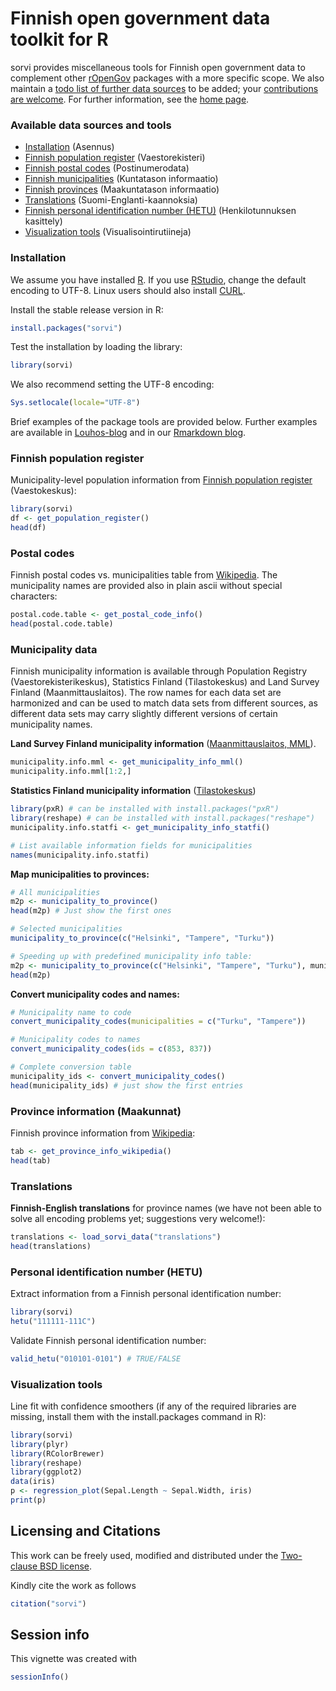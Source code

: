 \VignetteEngine{knitr::knitr}
\VignetteIndexEntry{sorvi Markdown Vignette made with knitr}

<!--
Joissakin esimerkeissa tarvittavat riippuvuudet 
	<a href="http://trac.osgeo.org/gdal/wiki/DownloadSource">GDAL</a>, 
	<a href="http://freeglut.sourceforge.net/">freeglut</a>, 
	<a href="http://xmlsoft.org/downloads.html">XML</a>, 
	<a href="http://trac.osgeo.org/geos">GEOS</a> ja 
	<a href="http://trac.osgeo.org/proj">PROJ.4</a>. 

-->

Finnish open government data toolkit for R
===========

sorvi provides miscellaneous tools for Finnish open government data to
complement other [rOpenGov](http://ropengov.github.io/projects)
packages with a more specific scope. We also maintain a [todo
list of further data sources](https://github.com/rOpenGov/sorvi/blob/master/vignettes/todo-datasets.md) to be added; your
[contributions are
welcome](http://louhos.github.com/contact.html). For further
information, see the [home page](http://louhos.github.com/sorvi).


### Available data sources and tools

 * [Installation](#installation) (Asennus)
 * [Finnish population register](#populationregister) (Vaestorekisteri)
 * [Finnish postal codes](#postalcodes) (Postinumerodata)
 * [Finnish municipalities](#municipality) (Kuntatason informaatio)
 * [Finnish provinces](#provinces) (Maakuntatason informaatio)
 * [Translations](#translations) (Suomi-Englanti-kaannoksia)
 * [Finnish personal identification number (HETU)](#hetu) (Henkilotunnuksen kasittely)
 * [Visualization tools](#visualization) (Visualisointirutiineja)


### <a name="installation"></a>Installation

We assume you have installed [R](http://www.r-project.org/). If you
use [RStudio](http://www.rstudio.com/ide/download/desktop), change the
default encoding to UTF-8. Linux users should also install
[CURL](http://curl.haxx.se/download.html).

Install the stable release version in R:

```r
install.packages("sorvi")
```

Test the installation by loading the library:

```r
library(sorvi)
```

We also recommend setting the UTF-8 encoding:

```r
Sys.setlocale(locale="UTF-8") 
```

Brief examples of the package tools are provided below. Further
examples are available in [Louhos-blog](http://louhos.wordpress.com)
and in our [Rmarkdown blog](http://louhos.github.io/archive.html).

### <a name="populationregister"></a>Finnish population register

Municipality-level population information from [Finnish population register](http://vrk.fi/default.aspx?docid=5127&site=3&id=0) (Vaestokeskus): 

```r
library(sorvi)
df <- get_population_register()
head(df)
```


### <a name="postalcodes"></a>Postal codes

Finnish postal codes vs. municipalities table from
[Wikipedia](http://fi.wikipedia.org/wiki/Luettelo_Suomen_postinumeroista_kunnittain). The
municipality names are provided also in plain ascii without special
characters:

```r
postal.code.table <- get_postal_code_info() 
head(postal.code.table)
```



### <a name="municipality"></a>Municipality data

Finnish municipality information is available through Population
Registry (Vaestorekisterikeskus), Statistics Finland (Tilastokeskus)
and Land Survey Finland (Maanmittauslaitos). The row names for each
data set are harmonized and can be used to match data sets from
different sources, as different data sets may carry slightly different
versions of certain municipality names. 

**Land Survey Finland municipality information** ([Maanmittauslaitos, MML](http://www.maanmittauslaitos.fi/aineistot-palvelut/latauspalvelut/avoimien-aineistojen-tiedostopalvelu)). 

```r
municipality.info.mml <- get_municipality_info_mml()
municipality.info.mml[1:2,]
```

**Statistics Finland municipality information** ([Tilastokeskus](http://pxweb2.stat.fi/Database/Kuntien%20perustiedot/Kuntien%20perustiedot/Kuntaportaali.px))

```r
library(pxR) # can be installed with install.packages("pxR")
library(reshape) # can be installed with install.packages("reshape")
municipality.info.statfi <- get_municipality_info_statfi()

# List available information fields for municipalities
names(municipality.info.statfi)
```


**Map municipalities to provinces:**

```r
# All municipalities
m2p <- municipality_to_province() 
head(m2p) # Just show the first ones

# Selected municipalities
municipality_to_province(c("Helsinki", "Tampere", "Turku")) 

# Speeding up with predefined municipality info table:
m2p <- municipality_to_province(c("Helsinki", "Tampere", "Turku"), municipality.info.mml)
head(m2p)
```  

**Convert municipality codes and names:**

```r
# Municipality name to code
convert_municipality_codes(municipalities = c("Turku", "Tampere"))

# Municipality codes to names
convert_municipality_codes(ids = c(853, 837))

# Complete conversion table
municipality_ids <- convert_municipality_codes()
head(municipality_ids) # just show the first entries
```


### <a name="provinces"></a>Province information (Maakunnat)

Finnish province information from [Wikipedia](http://fi.wikipedia.org/wiki/V%C3%A4est%C3%B6tiheys):

```r
tab <- get_province_info_wikipedia()
head(tab)
```

### <a name="translations"></a>Translations

**Finnish-English translations** for province names (we have not been able
to solve all encoding problems yet; suggestions very welcome!):

```r
translations <- load_sorvi_data("translations")
head(translations)
```




### <a name="hetu"></a>Personal identification number (HETU)

Extract information from a Finnish personal identification number:

```r
library(sorvi)
hetu("111111-111C")
```

Validate Finnish personal identification number:

```r
valid_hetu("010101-0101") # TRUE/FALSE
```



### <a name="visualization"></a>Visualization tools

Line fit with confidence smoothers (if any of the required libraries
are missing, install them with the install.packages command in R):

```r
library(sorvi) 
library(plyr)
library(RColorBrewer)
library(reshape)
library(ggplot2)
data(iris)
p <- regression_plot(Sepal.Length ~ Sepal.Width, iris) 
print(p)
```




## Licensing and Citations

This work can be freely used, modified and distributed under the 
[Two-clause BSD license](http://en.wikipedia.org/wiki/BSD\_licenses).

Kindly cite the work as follows

```r
citation("sorvi")
```

## Session info

This vignette was created with

```r
sessionInfo()
```




